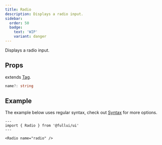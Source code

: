 ```yaml
---
title: Radio
description: Displays a radio input.
sidebar: 
  order: 50
  badge:
    text: 'WIP'
    variant: danger
---
```

Displays a radio input.

## Props
extends [Tag](/utility/tag).
```ts
name?: string
```

## Example
The example below uses regular syntax, check out [Syntax](/overview/syntax) for more options.

```astro live
---
import { Radio } from '@fullui/ui'
---

<Radio name="radio" />
```
